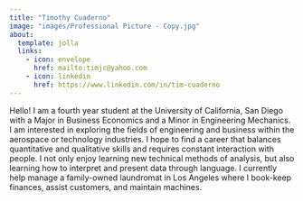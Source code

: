 ```yaml
---
title: "Timothy Cuaderno"
image: "images/Professional Picture - Copy.jpg"
about:
  template: jolla
  links:
    - icon: envelope
      href: mailto:timjc@yahoo.com
    - icon: linkedin
      href: https://www.linkedin.com/in/tim-cuaderno
---
```


Hello! I am a fourth year student at the University of California, San Diego with a Major in Business Economics and a Minor in Engineering Mechanics. I am interested in exploring the fields of engineering and business within the aerospace or technology industries. I hope to find a career that balances quantitative and qualitative skills and requires constant interaction with people. I not only enjoy learning new technical methods of analysis, but also learning how to interpret and present data through language. I currently help manage a family-owned laundromat in Los Angeles where I book-keep finances, assist customers, and maintain machines.
